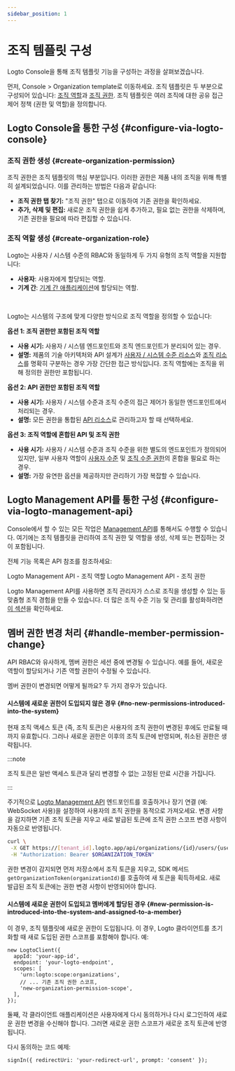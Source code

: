 ```yaml
---
sidebar_position: 1
---
```


# 조직 템플릿 구성

Logto Console을 통해 조직 템플릿 기능을 구성하는 과정을 살펴보겠습니다.

먼저, <CloudLink to="/organization-template">Console > Organization template</CloudLink>로 이동하세요. 조직 템플릿은 두 부분으로 구성되어 있습니다: [조직 역할](/authorization/organization-template#organization-role)과 [조직 권한](/authorization/organization-template#organization-permission). 조직 템플릿은 여러 조직에 대한 공유 접근 제어 정책 (권한 및 역할)을 정의합니다.

## Logto Console을 통한 구성 \{#configure-via-logto-console}

### 조직 권한 생성 \{#create-organization-permission}

조직 권한은 조직 템플릿의 핵심 부분입니다. 이러한 권한은 제품 내의 조직을 위해 특별히 설계되었습니다. 이를 관리하는 방법은 다음과 같습니다:

- **조직 권한 탭 찾기:** "조직 권한" 탭으로 이동하여 기존 권한을 확인하세요.
- **추가, 삭제 및 편집:** 새로운 조직 권한을 쉽게 추가하고, 필요 없는 권한을 삭제하며, 기존 권한을 필요에 따라 편집할 수 있습니다.

### 조직 역할 생성 \{#create-organization-role}

Logto는 사용자 / 시스템 수준의 RBAC와 동일하게 두 가지 유형의 조직 역할을 지원합니다:

- **사용자**: 사용자에게 할당되는 역할.
- **기계 간**: [기계 간 애플리케이션](/quick-starts/m2m)에 할당되는 역할.

<br />

Logto는 시스템의 구조에 맞게 다양한 방식으로 조직 역할을 정의할 수 있습니다:

**옵션 1: 조직 권한만 포함된 조직 역할**

- **사용 시기:** 사용자 / 시스템 엔드포인트와 조직 엔드포인트가 분리되어 있는 경우.
- **설명:** 제품의 기술 아키텍처와 API 설계가 [사용자 / 시스템 수준 리소스](/authorization/role-based-access-control#permissionsscopes)와 [조직 리소스](/authorization/organization-template#organization-permission)를 명확히 구분하는 경우 가장 간단한 접근 방식입니다. 조직 역할에는 조직을 위해 정의한 권한만 포함됩니다.

**옵션 2: API 권한만 포함된 조직 역할**

- **사용 시기:** 사용자 / 시스템 수준과 조직 수준의 접근 제어가 동일한 엔드포인트에서 처리되는 경우.
- **설명:** 모든 권한을 통합된 [API 리소스](/authorization/api-resources)로 관리하고자 할 때 선택하세요.

**옵션 3: 조직 역할에 혼합된 API 및 조직 권한**

- **사용 시기:** 사용자 / 시스템 수준과 조직 수준을 위한 별도의 엔드포인트가 정의되어 있지만, 일부 사용자 역할이 [사용자 수준](/authorization/role-based-access-control#permissionsscopes) 및 [조직 수준 권한](/authorization/organization-template#organization-permission)의 혼합을 필요로 하는 경우.
- **설명:** 가장 유연한 옵션을 제공하지만 관리하기 가장 복잡할 수 있습니다.

## Logto Management API를 통한 구성 \{#configure-via-logto-management-api}

Console에서 할 수 있는 모든 작업은 [Management API](/integrate-logto/interact-with-management-api)를 통해서도 수행할 수 있습니다. 여기에는 조직 템플릿을 관리하여 조직 권한 및 역할을 생성, 삭제 또는 편집하는 것이 포함됩니다.

전체 기능 목록은 API 참조를 참조하세요:

<Url href="https://openapi.logto.io/operation/operation-updateorganizationrole">
  Logto Management API - 조직 역할
</Url>

<Url href="https://openapi.logto.io/operation/operation-listorganizationscopes">
  Logto Management API - 조직 권한
</Url>

Logto Management API를 사용하면 조직 관리자가 스스로 조직을 생성할 수 있는 등 맞춤형 조직 경험을 만들 수 있습니다. 더 많은 조직 수준 기능 및 관리를 활성화하려면 [이 섹션](/end-user-flows/organization-experience/)을 확인하세요.

## 멤버 권한 변경 처리 \{#handle-member-permission-change}

API RBAC와 유사하게, 멤버 권한은 세션 중에 변경될 수 있습니다. 예를 들어, 새로운 역할이 할당되거나 기존 역할 권한이 수정될 수 있습니다.

멤버 권한이 변경되면 어떻게 될까요? 두 가지 경우가 있습니다.

#### 시스템에 새로운 권한이 도입되지 않은 경우 \{#no-new-permissions-introduced-into-the-system}

현재 조직 액세스 토큰 (즉, 조직 토큰)은 사용자의 조직 권한이 변경된 후에도 만료될 때까지 유효합니다. 그러나 새로운 권한은 이후의 조직 토큰에 반영되며, 취소된 권한은 생략됩니다.

:::note

조직 토큰은 일반 액세스 토큰과 달리 변경할 수 없는 고정된 만료 시간을 가집니다.

:::

주기적으로 [Logto Management API](/integrate-logto/interact-with-management-api/) 엔드포인트를 호출하거나 장기 연결 (예: WebSocket 사용)을 설정하여 사용자의 조직 권한을 동적으로 가져오세요. 변경 사항을 감지하면 기존 조직 토큰을 지우고 새로 발급된 토큰에 조직 권한 스코프 변경 사항이 자동으로 반영됩니다.

```bash
curl \
 -X GET https://[tenant_id].logto.app/api/organizations/{id}/users/{userId}/scopes \
 -H "Authorization: Bearer $ORGANIZATION_TOKEN"
```

권한 변경이 감지되면 먼저 저장소에서 조직 토큰을 지우고, SDK 메서드 `getOrganizationToken(organizationId)`를 호출하여 새 토큰을 획득하세요. 새로 발급된 조직 토큰에는 권한 변경 사항이 반영되어야 합니다.

#### 시스템에 새로운 권한이 도입되고 멤버에게 할당된 경우 \{#new-permission-is-introduced-into-the-system-and-assigned-to-a-member}

이 경우, 조직 템플릿에 새로운 권한이 도입됩니다. 이 경우, Logto 클라이언트를 초기화할 때 새로 도입된 권한 스코프를 포함해야 합니다. 예:

```tsx
new LogtoClient({
  appId: 'your-app-id',
  endpoint: 'your-logto-endpoint',
  scopes: [
    'urn:logto:scope:organizations',
    // ... 기존 조직 권한 스코프,
    'new-organization-permission-scope',
  ],
});
```

둘째, 각 클라이언트 애플리케이션은 사용자에게 다시 동의하거나 다시 로그인하여 새로운 권한 변경을 수신해야 합니다. 그러면 새로운 권한 스코프가 새로운 조직 토큰에 반영됩니다.

다시 동의하는 코드 예제:

```tsx
signIn({ redirectUri: 'your-redirect-url', prompt: 'consent' });
```
